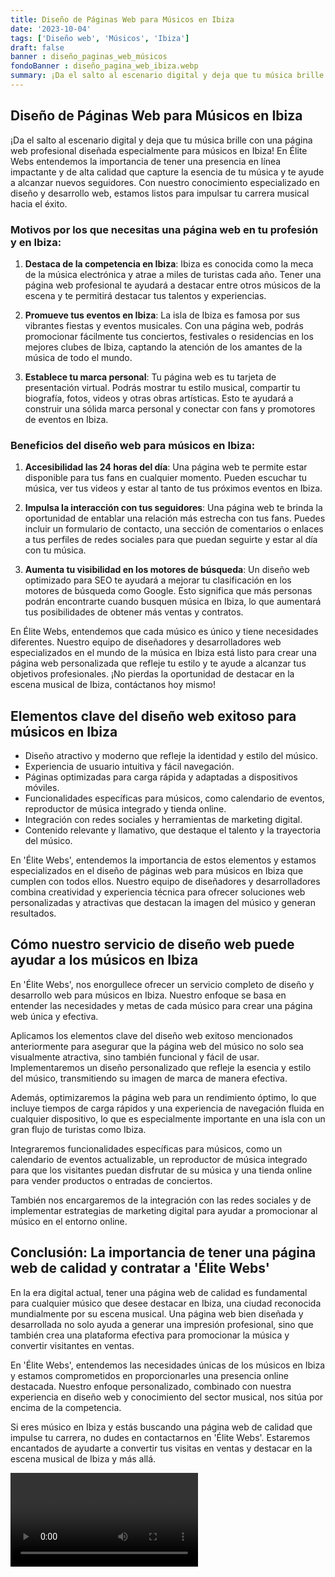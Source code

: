 ```yaml
---
title: Diseño de Páginas Web para Músicos en Ibiza
date: '2023-10-04'
tags: ['Diseño web', 'Músicos', 'Ibiza']
draft: false
banner : diseño_paginas_web_músicos
fondoBanner : diseño_pagina_web_ibiza.webp
summary: ¡Da el salto al escenario digital y deja que tu música brille con una página web profesional diseñada especialmente para músicos en Ibiza! En Élite Webs entendemos la importancia de tener una presencia en línea impactante y de alta calidad que capture la esencia de tu música y te ayude a alcanzar nuevos seguidores. Con nuestro conocimiento especializado en diseño y desarrollo web, estamos listos para impulsar tu carrera musical hacia el éxito. 
---
```


## Diseño de Páginas Web para Músicos en Ibiza

¡Da el salto al escenario digital y deja que tu música brille con una página web profesional diseñada especialmente para músicos en Ibiza! En Élite Webs entendemos la importancia de tener una presencia en línea impactante y de alta calidad que capture la esencia de tu música y te ayude a alcanzar nuevos seguidores. Con nuestro conocimiento especializado en diseño y desarrollo web, estamos listos para impulsar tu carrera musical hacia el éxito. 

### Motivos por los que necesitas una página web en tu profesión y en Ibiza: 

1. **Destaca de la competencia en Ibiza**: Ibiza es conocida como la meca de la música electrónica y atrae a miles de turistas cada año. Tener una página web profesional te ayudará a destacar entre otros músicos de la escena y te permitirá destacar tus talentos y experiencias.

2. **Promueve tus eventos en Ibiza**: La isla de Ibiza es famosa por sus vibrantes fiestas y eventos musicales. Con una página web, podrás promocionar fácilmente tus conciertos, festivales o residencias en los mejores clubes de Ibiza, captando la atención de los amantes de la música de todo el mundo.

3. **Establece tu marca personal**: Tu página web es tu tarjeta de presentación virtual. Podrás mostrar tu estilo musical, compartir tu biografía, fotos, videos y otras obras artísticas. Esto te ayudará a construir una sólida marca personal y conectar con fans y promotores de eventos en Ibiza.

### Beneficios del diseño web para músicos en Ibiza:

1. **Accesibilidad las 24 horas del día**: Una página web te permite estar disponible para tus fans en cualquier momento. Pueden escuchar tu música, ver tus videos y estar al tanto de tus próximos eventos en Ibiza.

2. **Impulsa la interacción con tus seguidores**: Una página web te brinda la oportunidad de entablar una relación más estrecha con tus fans. Puedes incluir un formulario de contacto, una sección de comentarios o enlaces a tus perfiles de redes sociales para que puedan seguirte y estar al día con tu música.

3. **Aumenta tu visibilidad en los motores de búsqueda**: Un diseño web optimizado para SEO te ayudará a mejorar tu clasificación en los motores de búsqueda como Google. Esto significa que más personas podrán encontrarte cuando busquen música en Ibiza, lo que aumentará tus posibilidades de obtener más ventas y contratos.

En Élite Webs, entendemos que cada músico es único y tiene necesidades diferentes. Nuestro equipo de diseñadores y desarrolladores web especializados en el mundo de la música en Ibiza está listo para crear una página web personalizada que refleje tu estilo y te ayude a alcanzar tus objetivos profesionales. ¡No pierdas la oportunidad de destacar en la escena musical de Ibiza, contáctanos hoy mismo!

<GifSeo />

<Cta />

## Elementos clave del diseño web exitoso para músicos en Ibiza

- Diseño atractivo y moderno que refleje la identidad y estilo del músico.
- Experiencia de usuario intuitiva y fácil navegación.
- Páginas optimizadas para carga rápida y adaptadas a dispositivos móviles.
- Funcionalidades específicas para músicos, como calendario de eventos, reproductor de música integrado y tienda online.
- Integración con redes sociales y herramientas de marketing digital.
- Contenido relevante y llamativo, que destaque el talento y la trayectoria del músico.

En 'Élite Webs', entendemos la importancia de estos elementos y estamos especializados en el diseño de páginas web para músicos en Ibiza que cumplen con todos ellos. Nuestro equipo de diseñadores y desarrolladores combina creatividad y experiencia técnica para ofrecer soluciones web personalizadas y atractivas que destacan la imagen del músico y generan resultados.

## Cómo nuestro servicio de diseño web puede ayudar a los músicos en Ibiza

En 'Élite Webs', nos enorgullece ofrecer un servicio completo de diseño y desarrollo web para músicos en Ibiza. Nuestro enfoque se basa en entender las necesidades y metas de cada músico para crear una página web única y efectiva.

Aplicamos los elementos clave del diseño web exitoso mencionados anteriormente para asegurar que la página web del músico no solo sea visualmente atractiva, sino también funcional y fácil de usar. Implementaremos un diseño personalizado que refleje la esencia y estilo del músico, transmitiendo su imagen de marca de manera efectiva.

Además, optimizaremos la página web para un rendimiento óptimo, lo que incluye tiempos de carga rápidos y una experiencia de navegación fluida en cualquier dispositivo, lo que es especialmente importante en una isla con un gran flujo de turistas como Ibiza.

Integraremos funcionalidades específicas para músicos, como un calendario de eventos actualizable, un reproductor de música integrado para que los visitantes puedan disfrutar de su música y una tienda online para vender productos o entradas de conciertos.

También nos encargaremos de la integración con las redes sociales y de implementar estrategias de marketing digital para ayudar a promocionar al músico en el entorno online.

## Conclusión: La importancia de tener una página web de calidad y contratar a 'Élite Webs'

En la era digital actual, tener una página web de calidad es fundamental para cualquier músico que desee destacar en Ibiza, una ciudad reconocida mundialmente por su escena musical. Una página web bien diseñada y desarrollada no solo ayuda a generar una impresión profesional, sino que también crea una plataforma efectiva para promocionar la música y convertir visitantes en ventas.

En 'Élite Webs', entendemos las necesidades únicas de los músicos en Ibiza y estamos comprometidos en proporcionarles una presencia online destacada. Nuestro enfoque personalizado, combinado con nuestra experiencia en diseño web y conocimiento del sector musical, nos sitúa por encima de la competencia.

Si eres músico en Ibiza y estás buscando una página web de calidad que impulse tu carrera, no dudes en contactarnos en 'Élite Webs'. Estaremos encantados de ayudarte a convertir tus visitas en ventas y destacar en la escena musical de Ibiza y más allá.

<Video />

<CtaBot job='Músicos' city='Ibiza'/>

<Gmaps query='Ibiza+españa+maps' />